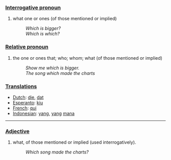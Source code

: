 ===[[Interrogative pronoun]]===
#what one or ones (of those mentioned or implied)
#:''Which is bigger?''
#:''Which is which?''

===[[Relative pronoun]]===
#the one or ones that; who; whom; what (of those mentioned or implied)
#:''Show me which is bigger.''
#:''The song which made the charts''

===[[Translation]]s===

*[[Dutch]]: [[die]], [[dat]]
*[[Esperanto]]: [[kiu]]
*[[French]]: [[qui]]
*[[Indonesian]]: [[yang]], [[yang]] [[mana]]

----
===[[Adjective]]===
#what, of those mentioned or implied (used interrogatively).
#:''Which song made the charts?''